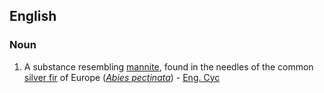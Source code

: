 ==English==

===Noun===
{{en-noun|-}}

# {{context|organic compound}} A substance resembling [[mannite]], found in the needles of the common [[silver fir]] of Europe (''[[Abies pectinata]]'') - [[Eng. Cyc]]